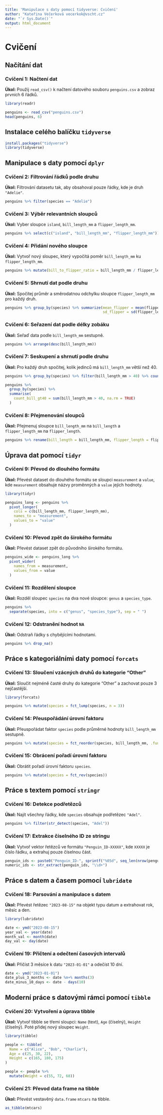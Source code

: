 ```yaml
---
title: 'Manipulace s daty pomocí tidyverse: Cvičení'
author: "Kateřina Večerková vecerkok@vscht.cz"
date: "`r Sys.Date()`"
output: html_document
---
```


# Cvičení

## Načítání dat

### Cvičení 1: Načtení dat

**Úkol:** Použij `read_csv()` k načtení datového souboru `penguins.csv` a zobraz prvních 6 řádků.

```r
library(readr)

penguins <- read_csv("penguins.csv")
head(penguins, 6)
```

## Instalace celého balíčku `tidyverse`

```r
install.packages("tidyverse")
library(tidyverse)
```

## Manipulace s daty pomocí `dplyr`

### Cvičení 2: Filtrování řádků podle druhu

**Úkol:** Filtrování datasetu tak, aby obsahoval pouze řádky, kde je druh `"Adelie"`.

```r
penguins %>% filter(species == "Adelie")
```

### Cvičení 3: Výběr relevantních sloupců

**Úkol:** Vyber sloupce `island`, `bill_length_mm` a `flipper_length_mm`.

```r
penguins %>% select(c("island", "bill_length_mm", "flipper_length_mm"))
```

### Cvičení 4: Přidání nového sloupce

**Úkol:** Vytvoř nový sloupec, který vypočítá poměr `bill_length_mm` ku `flipper_length_mm`.

```r
penguins %>% mutate(bill_to_flipper_ratio = bill_length_mm / flipper_length_mm)
```

### Cvičení 5: Shrnutí dat podle druhu

**Úkol:** Spočítej průměr a směrodatnou odchylku sloupce `flipper_length_mm` pro každý druh.

```r
penguins %>% group_by(species) %>% summarize(mean_flipper = mean(flipper_length_mm, na.rm = TRUE),
                                             sd_flipper = sd(flipper_length_mm, na.rm = TRUE))
```

### Cvičení 6: Seřazení dat podle délky zobáku

**Úkol:** Seřaď data podle `bill_length_mm` sestupně.

```r
penguins %>% arrange(desc(bill_length_mm))
```

### Cvičení 7: Seskupení a shrnutí podle druhu

**Úkol:** Pro každý druh spočítej, kolik jedinců má `bill_length_mm` větší než 40.

```r
penguins %>% group_by(species) %>% filter(bill_length_mm > 40) %>% count()
```

```r
penguins %>%
  group_by(species) %>%
  summarise(
    count_bill_gt40 = sum(bill_length_mm > 40, na.rm = TRUE)
  )
```

### Cvičení 8: Přejmenování sloupců

**Úkol:** Přejmenuj sloupce `bill_length_mm` na `bill_length` a `flipper_length_mm` na `flipper_length`.

```r
penguins %>% rename(bill_length = bill_length_mm, flipper_length = flipper_length_mm)
```

## Úprava dat pomocí `tidyr`

### Cvičení 9: Převod do dlouhého formátu

**Úkol:** Převést dataset do dlouhého formátu se sloupci `measurement` a `value`, kde `measurement` obsahuje názvy proměnných a `value` jejich hodnoty.

```r
library(tidyr)

penguins_long <- penguins %>%
  pivot_longer(
    cols = c(bill_length_mm, flipper_length_mm),
    names_to = "measurement",
    values_to = "value"
  )
```

### Cvičení 10: Převod zpět do širokého formátu

**Úkol:** Převést dataset zpět do původního širokého formátu.

```r
penguins_wide <- penguins_long %>%
  pivot_wider(
    names_from = measurement,
    values_from = value
  )
```

### Cvičení 11: Rozdělení sloupce

**Úkol:** Rozděl sloupec `species` na dva nové sloupce: `genus` a `species_type`.

```r
penguins %>%
  separate(species, into = c("genus", "species_type"), sep = " ")
```

### Cvičení 12: Odstranění hodnot `NA`

**Úkol:** Odstraň řádky s chybějícími hodnotami.

```r
penguins %>% drop_na()
```

## Práce s kategoriálními daty pomocí `forcats`

### Cvičení 13: Sloučení vzácných druhů do kategorie "Other"

**Úkol:** Sloučit nejméně časté druhy do kategorie "Other" a zachovat pouze 3 nejčastější.

```r
library(forcats)

penguins %>% mutate(species = fct_lump(species, n = 3))
```

### Cvičení 14: Přeuspořádání úrovní faktoru

**Úkol:** Přeuspořádat faktor `species` podle průměrné hodnoty `bill_length_mm` sestupně.

```r
penguins %>% mutate(species = fct_reorder(species, bill_length_mm, .fun = mean, .desc = TRUE))
```

### Cvičení 15: Obrácení pořadí úrovní faktoru

**Úkol:** Obrátit pořadí úrovní faktoru `species`.

```r
penguins %>% mutate(species = fct_rev(species))
```

## Práce s textem pomocí `stringr`

### Cvičení 16: Detekce podřetězců

**Úkol:** Najít všechny řádky, kde `species` obsahuje podřetězec `"Adel"`.

```r
penguins %>% filter(str_detect(species, "Adel"))
```

### Cvičení 17: Extrakce číselného ID ze stringu

**Úkol:** Vytvoř vektor řetězců ve formátu `"Penguin_ID-XXXXX"`, kde `XXXXX` je číslo řádku, a extrahuj pouze číselnou část.

```r
penguin_ids <- paste0("Penguin_ID-", sprintf("%05d", seq_len(nrow(penguins))))
numeric_ids <- str_extract(penguin_ids, "\\d+")
```

## Práce s datem a časem pomocí `lubridate`

### Cvičení 18: Parsování a manipulace s datem

**Úkol:** Převést řetězec `"2023-08-15"` na objekt typu datum a extrahovat rok, měsíc a den.

```r
library(lubridate)

date <- ymd("2023-08-15")
year_val <- year(date)
month_val <- month(date)
day_val <- day(date)
```

### Cvičení 19: Přičtení a odečtení časových intervalů

**Úkol:** Přičíst 3 měsíce k datu `"2023-01-01"` a odečíst 10 dní.

```r
date <- ymd("2023-01-01")
date_plus_3_months <- date %m+% months(3)
date_minus_10_days <- date - days(10)
```

## Moderní práce s datovými rámci pomocí `tibble`

### Cvičení 20: Vytvoření a úprava tibble

**Úkol:** Vytvoř tibble se třemi sloupci: `Name` (text), `Age` (číselný), `Height` (číselný). Poté přidej nový sloupec `Weight`.

```r
library(tibble)

people <- tibble(
  Name = c("Alice", "Bob", "Charlie"),
  Age = c(25, 30, 22),
  Height = c(165, 180, 175)
)

people <- people %>%
  mutate(Weight = c(55, 72, 68))
```

### Cvičení 21: Převod data frame na tibble

**Úkol:** Převést vestavěný `data.frame` `mtcars` na tibble.

```r
as_tibble(mtcars)
```
